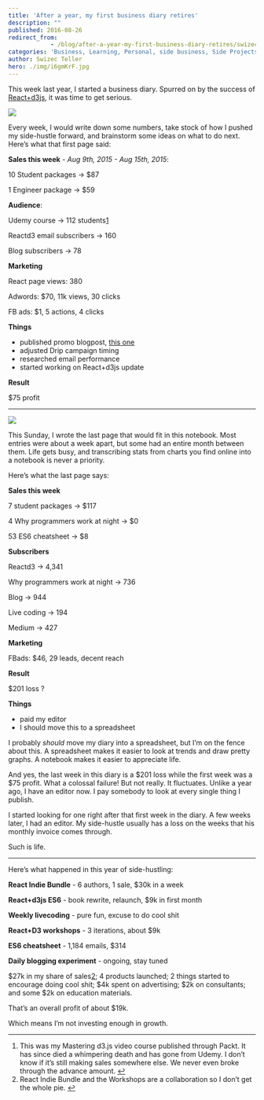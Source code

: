 ```yaml
---
title: 'After a year, my first business diary retires'
description: ""
published: 2016-08-26
redirect_from: 
            - /blog/after-a-year-my-first-business-diary-retires/swizec/6978
categories: 'Business, Learning, Personal, side business, Side Projects'
author: Swizec Teller
hero: ./img/i6gmKrF.jpg
---
```

This week last year, I started a business diary. Spurred on by the success of [React+d3js](https://swizec.com/reactd3js), it was time to get serious.

![](./img/i6gmKrF.jpg)

Every week, I would write down some numbers, take stock of how I pushed my side-hustle forward, and brainstorm some ideas on what to do next. Here’s what that first page said:

**Sales this week** - _Aug 9th, 2015 - Aug 15th, 2015_:

10 Student packages -> $87

1 Engineer package -> $59

**Audience**:

Udemy course -> 112 students[1](#fn1-1729 "see footnote")

Reactd3 email subscribers -> 160

Blog subscribers -> 78

**Marketing**

React page views: 380

Adwords: $70, 11k views, 30 clicks

FB ads: $1, 5 actions, 4 clicks

**Things**

- published promo blogpost, [this one](https://swizec.com/blog/using-react-in-the-real-world/swizec/6710)
- adjusted Drip campaign timing
- researched email performance
- started working on React+d3js update

**Result**

$75 profit

* * *

![](./img/i6gmKrF.jpg)

This Sunday, I wrote the last page that would fit in this notebook. Most entries were about a week apart, but some had an entire month between them. Life gets busy, and transcribing stats from charts you find online into a notebook is never a priority.

Here’s what the last page says:

**Sales this week**

7 student packages -> $117

4 Why programmers work at night -> $0

53 ES6 cheatsheet -> $8

**Subscribers**

Reactd3 -> 4,341

Why programmers work at night -> 736

Blog -> 944

Live coding -> 194

Medium -> 427

**Marketing**

FBads: $46, 29 leads, decent reach

**Result**

$201 loss ?

**Things**

- paid my editor
- I should move this to a spreadsheet

I probably _should_ move my diary into a spreadsheet, but I’m on the fence about this. A spreadsheet makes it easier to look at trends and draw pretty graphs. A notebook makes it easier to appreciate life.

And yes, the last week in this diary is a $201 loss while the first week was a $75 profit. What a colossal failure! But not really. It fluctuates. Unlike a year ago, I have an editor now. I pay somebody to look at every single thing I publish.

I started looking for one right after that first week in the diary. A few weeks later, I had an editor. My side-hustle usually has a loss on the weeks that his monthly invoice comes through.

Such is life.

* * *

Here’s what happened in this year of side-hustling:

**React Indie Bundle** - 6 authors, 1 sale, $30k in a week

**React+d3js ES6** - book rewrite, relaunch, $9k in first month

**Weekly livecoding** - pure fun, excuse to do cool shit

**React+D3 workshops** - 3 iterations, about $9k

**ES6 cheatsheet** - 1,184 emails, $314

**Daily blogging experiment** - ongoing, stay tuned

$27k in my share of sales[2](#fn2-1729 "see footnote"); 4 products launched; 2 things started to encourage doing cool shit; $4k spent on advertising; $2k on consultants; and some $2k on education materials.

That’s an overall profit of about $19k.

Which means I’m not investing enough in growth.

* * *

1. This was my Mastering d3.js video course published through Packt. It has since died a whimpering death and has gone from Udemy. I don’t know if it’s still making sales somewhere else. We never even broke through the advance amount. [↩︎](#fnr1-1729 "return to article")
2. React Indie Bundle and the Workshops are a collaboration so I don’t get the whole pie. [↩︎](#fnr2-1729 "return to article")